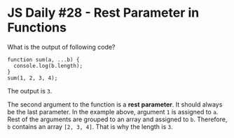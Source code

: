 
<Layout>
<SEO title="JS Daily #28 - Rest Parameter in Functions" />
<JSLayout>

# JS Daily #28 - Rest Parameter in Functions

What is the output of following code?

```javascript{numberLines: true}
function sum(a, ...b) {
  console.log(b.length);
}
sum(1, 2, 3, 4);
```

<Divider />

The output is `3`.

The second argument to the function is a **rest parameter**. It should always be the last parameter. In the example above, argument `1` is assigned to `a`. Rest of the arguments are grouped to an array and assigned to `b`. Therefore, `b` contains an array `[2, 3, 4]`. That is why the length is `3`.


</JSLayout>
</Layout>
